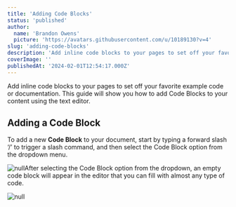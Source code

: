 ```yaml
---
title: 'Adding Code Blocks'
status: 'published'
author:
  name: 'Brandon Owens'
  picture: 'https://avatars.githubusercontent.com/u/10189130?v=4'
slug: 'adding-code-blocks'
description: 'Add inline code blocks to your pages to set off your favorite example code or documentation. This guide will show you how to add Code Blocks to your content using the text editor.'
coverImage: ''
publishedAt: '2024-02-01T12:54:17.000Z'
---
```


Add inline code blocks to your pages to set off your favorite example code or documentation. This guide will show you how to add Code Blocks to your content using the text editor.

 ## Adding a Code Block

To add a new **Code Block** to your document, start by typing a forward slash ‘/’ to trigger a slash command, and then select the Code Block option from the dropdown menu.

![null](/api/images/screenshot-2024-02-01-170340-Y4MT.png)After selecting the Code Block option from the dropdown, an empty code block will appear in the editor that you can fill with almost any type of code.

![null](/api/images/screenshot-2024-02-01-170634-YwMD.png)

